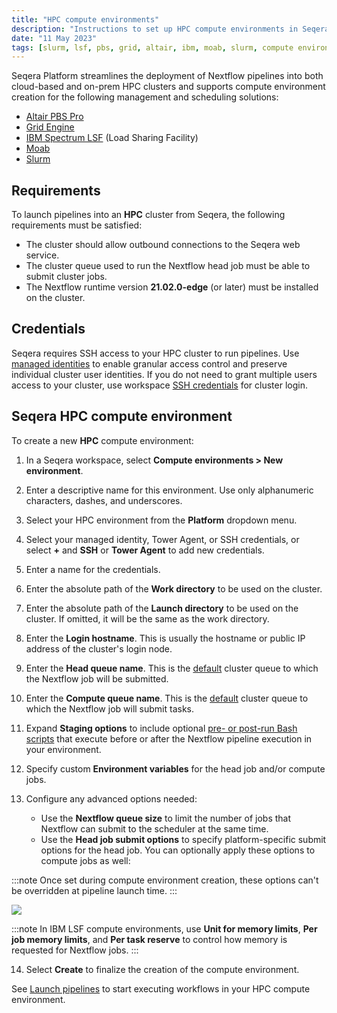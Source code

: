 ```yaml
---
title: "HPC compute environments"
description: "Instructions to set up HPC compute environments in Seqera Platform"
date: "11 May 2023"
tags: [slurm, lsf, pbs, grid, altair, ibm, moab, slurm, compute environment]
---
```


Seqera Platform streamlines the deployment of Nextflow pipelines into both cloud-based and on-prem HPC clusters and supports compute environment creation for the following management and scheduling solutions:

- [Altair PBS Pro](https://www.altair.com/pbs-professional/)
- [Grid Engine](https://www.altair.com/grid-engine/)
- [IBM Spectrum LSF](https://www.ibm.com/products/hpc-workload-management/details) (Load Sharing Facility)
- [Moab](http://docs.adaptivecomputing.com/suite/8-0/basic/help.htm#topics/moabWorkloadManager/topics/intro/productOverview.htm)
- [Slurm](https://slurm.schedmd.com/overview.html)

## Requirements

To launch pipelines into an **HPC** cluster from Seqera, the following requirements must be satisfied:

- The cluster should allow outbound connections to the Seqera web service.
- The cluster queue used to run the Nextflow head job must be able to submit cluster jobs.
- The Nextflow runtime version **21.02.0-edge** (or later) must be installed on the cluster.

## Credentials

Seqera requires SSH access to your HPC cluster to run pipelines. Use [managed identities](../credentials/managed_identities.mdx) to enable granular access control and preserve individual cluster user identities. If you do not need to grant multiple users access to your cluster, use workspace [SSH credentials](../credentials/ssh_credentials.mdx) for cluster login. 

## Seqera HPC compute environment

To create a new **HPC** compute environment:

1.  In a Seqera workspace, select **Compute environments > New environment**.
2.  Enter a descriptive name for this environment. Use only alphanumeric characters, dashes, and underscores.
3.  Select your HPC environment from the **Platform** dropdown menu.
4.  Select your managed identity, Tower Agent, or SSH credentials, or select **+** and **SSH** or **Tower Agent** to add new credentials.
5.  Enter a name for the credentials.
6.  Enter the absolute path of the **Work directory** to be used on the cluster.
7.  Enter the absolute path of the **Launch directory** to be used on the cluster. If omitted, it will be the same as the work directory.
8.  Enter the **Login hostname**. This is usually the hostname or public IP address of the cluster's login node.
9.  Enter the **Head queue name**. This is the [default](https://www.nextflow.io/docs/latest/process.html#queue) cluster queue to which the Nextflow job will be submitted.
10. Enter the **Compute queue name**. This is the [default](https://www.nextflow.io/docs/latest/process.html#queue) cluster queue to which the Nextflow job will submit tasks.
11. Expand **Staging options** to include optional [pre- or post-run Bash scripts](../launch/advanced.mdx#pre--post-run-scripts) that execute before or after the Nextflow pipeline execution in your environment.
12. Specify custom **Environment variables** for the head job and/or compute jobs.
13. Configure any advanced options needed:

    - Use the **Nextflow queue size** to limit the number of jobs that Nextflow can submit to the scheduler at the same time.
    - Use the **Head job submit options** to specify platform-specific submit options for the head job. You can optionally apply these options to compute jobs as well:

:::note
Once set during compute environment creation, these options can't be overridden at pipeline launch time.
:::

![](./_images/head_job_propagation.png)

:::note
In IBM LSF compute environments, use **Unit for memory limits**, **Per job memory limits**, and **Per task reserve** to control how memory is requested for Nextflow jobs.
:::

14. Select **Create** to finalize the creation of the compute environment.

See [Launch pipelines](../launch/launchpad.mdx) to start executing workflows in your HPC compute environment.
